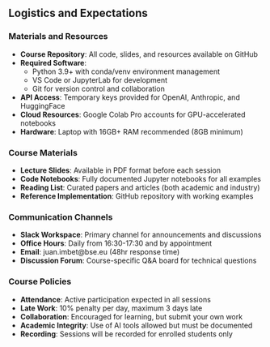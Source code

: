 ## Logistics and Expectations

### Materials and Resources
- **Course Repository**: All code, slides, and resources available on GitHub
- **Required Software**: 
  - Python 3.9+ with conda/venv environment management
  - VS Code or JupyterLab for development
  - Git for version control and collaboration
- **API Access**: Temporary keys provided for OpenAI, Anthropic, and HuggingFace
- **Cloud Resources**: Google Colab Pro accounts for GPU-accelerated notebooks
- **Hardware**: Laptop with 16GB+ RAM recommended (8GB minimum)

### Course Materials
- **Lecture Slides**: Available in PDF format before each session
- **Code Notebooks**: Fully documented Jupyter notebooks for all examples
- **Reading List**: Curated papers and articles (both academic and industry)
- **Reference Implementation**: GitHub repository with working examples

### Communication Channels
- **Slack Workspace**: Primary channel for announcements and discussions
- **Office Hours**: Daily from 16:30-17:30 and by appointment
- **Email**: juan.imbet@bse.eu (48hr response time)
- **Discussion Forum**: Course-specific Q&A board for technical questions

### Course Policies
- **Attendance**: Active participation expected in all sessions
- **Late Work**: 10% penalty per day, maximum 3 days late
- **Collaboration**: Encouraged for learning, but submit your own work
- **Academic Integrity**: Use of AI tools allowed but must be documented
- **Recording**: Sessions will be recorded for enrolled students only
